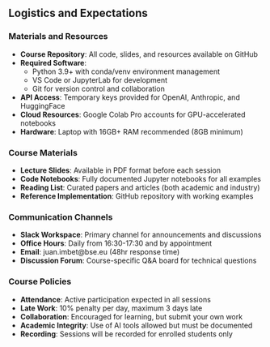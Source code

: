 ## Logistics and Expectations

### Materials and Resources
- **Course Repository**: All code, slides, and resources available on GitHub
- **Required Software**: 
  - Python 3.9+ with conda/venv environment management
  - VS Code or JupyterLab for development
  - Git for version control and collaboration
- **API Access**: Temporary keys provided for OpenAI, Anthropic, and HuggingFace
- **Cloud Resources**: Google Colab Pro accounts for GPU-accelerated notebooks
- **Hardware**: Laptop with 16GB+ RAM recommended (8GB minimum)

### Course Materials
- **Lecture Slides**: Available in PDF format before each session
- **Code Notebooks**: Fully documented Jupyter notebooks for all examples
- **Reading List**: Curated papers and articles (both academic and industry)
- **Reference Implementation**: GitHub repository with working examples

### Communication Channels
- **Slack Workspace**: Primary channel for announcements and discussions
- **Office Hours**: Daily from 16:30-17:30 and by appointment
- **Email**: juan.imbet@bse.eu (48hr response time)
- **Discussion Forum**: Course-specific Q&A board for technical questions

### Course Policies
- **Attendance**: Active participation expected in all sessions
- **Late Work**: 10% penalty per day, maximum 3 days late
- **Collaboration**: Encouraged for learning, but submit your own work
- **Academic Integrity**: Use of AI tools allowed but must be documented
- **Recording**: Sessions will be recorded for enrolled students only
